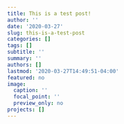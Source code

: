 ```yaml
---
title: This is a test post!
author: ''
date: '2020-03-27'
slug: this-is-a-test-post
categories: []
tags: []
subtitle: ''
summary: ''
authors: []
lastmod: '2020-03-27T14:49:51-04:00'
featured: no
image:
  caption: ''
  focal_point: ''
  preview_only: no
projects: []
---
```

